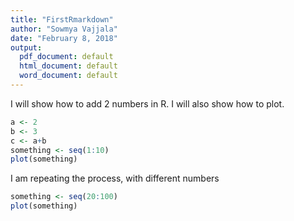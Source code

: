 ```yaml
---
title: "FirstRmarkdown"
author: "Sowmya Vajjala"
date: "February 8, 2018"
output:
  pdf_document: default
  html_document: default
  word_document: default
---
```


I will show how to add 2 numbers in R. I will also show how to plot.
```r
a <- 2
b <- 3
c <- a+b
something <- seq(1:10)
plot(something)
```

I am repeating the process, with different numbers
```r

something <- seq(20:100)
plot(something)
```